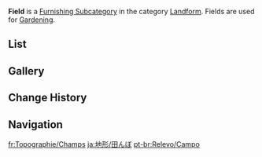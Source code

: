 {{Terminology Infobox
|title        = Field
|image        = Icon Housing Landform Field.png
|type         = Item Groups
|type2        = Furnishing Subcategories
|type3        = Exterior Furnishings
|type4        = Landform
}}
'''Field''' is a [[Furnishing Subcategory]] in the category [[Landform]]. Fields are used for [[Gardening]].

==List==
{{Furnishings by Category Table|Landform Field|nocategory=1|version=1}}

==Gallery==
{{Furnishings by Category Gallery|Landform Field}}

==Change History==
{{Change History|2.0}}

==Navigation==
{{Furnishing Navbox|exterior}}

[[Category:Landform Field| ]]

[[fr:Topographie/Champs]]
[[ja:地形/田んぼ]]
[[pt-br:Relevo/Campo]]